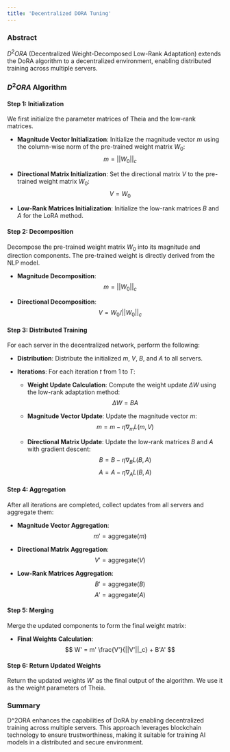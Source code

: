 ```yaml
---
title: 'Decentralized DORA Tuning'
---
```


### Abstract

$D^2ORA$ (Decentralized Weight-Decomposed Low-Rank Adaptation) extends the DoRA algorithm to a decentralized environment, enabling distributed training across multiple servers. 

### $D^2ORA$ Algorithm

#### Step 1: Initialization

We first initialize the parameter matrices of Theia and the low-rank matrices.

- **Magnitude Vector Initialization**:
  Initialize the magnitude vector $m$ using the column-wise norm of the pre-trained weight matrix $W_0$:
  $$
  m = ||W_0||_c
  $$

- **Directional Matrix Initialization**:
  Set the directional matrix $V$ to the pre-trained weight matrix $W_0$:
  $$
  V = W_0
  $$

- **Low-Rank Matrices Initialization**:
  Initialize the low-rank matrices $B$ and $A$ for the LoRA method.

#### Step 2: Decomposition

Decompose the pre-trained weight matrix $W_0$ into its magnitude and direction components. The pre-trained weight is directly derived from the NLP model.

- **Magnitude Decomposition**:
  $$
  m = ||W_0||_c
  $$

- **Directional Decomposition**:
  $$
  V = W_0 / ||W_0||_c
  $$

#### Step 3: Distributed Training

For each server in the decentralized network, perform the following:

- **Distribution**:
  Distribute the initialized $m$, $V$, $B$, and $A$ to all servers.

- **Iterations**:
  For each iteration $t$ from 1 to $T$:

  - **Weight Update Calculation**:
    Compute the weight update $\Delta W$ using the low-rank adaptation method:
    $$
    \Delta W = BA
    $$

  - **Magnitude Vector Update**:
    Update the magnitude vector $m$:
    $$
    m = m - \eta \nabla_m L(m, V)
    $$

  - **Directional Matrix Update**:
    Update the low-rank matrices $B$ and $A$ with gradient descent:
    $$
    B = B - \eta \nabla_B L(B, A)
    $$
    $$
    A = A - \eta \nabla_A L(B, A)
    $$

#### Step 4: Aggregation

After all iterations are completed, collect updates from all servers and aggregate them:

- **Magnitude Vector Aggregation**:
  $$
  m' = \text{aggregate}(m)
  $$

- **Directional Matrix Aggregation**:
  $$
  V' = \text{aggregate}(V)
  $$

- **Low-Rank Matrices Aggregation**:
  $$
  B' = \text{aggregate}(B)
  $$
  $$
  A' = \text{aggregate}(A)
  $$

#### Step 5: Merging

Merge the updated components to form the final weight matrix:

- **Final Weights Calculation**:
  $$
  W' = m' \frac{V'}{||V'||_c} + B'A'
  $$

#### Step 6: Return Updated Weights

Return the updated weights $W'$ as the final output of the algorithm. We use it as the weight parameters of Theia.

### Summary

D^2ORA enhances the capabilities of DoRA by enabling decentralized training across multiple servers. This approach leverages blockchain technology to ensure trustworthiness, making it suitable for training AI models in a distributed and secure environment.